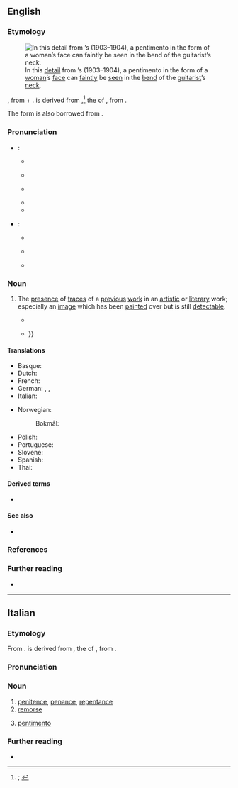 ==English==
{{was wotd|2022|April|16}}

===Etymology===
[[File:OldGuitaristLady.jpg|thumb|alt=A blue-tinted painting of a man's bent neck, with a faint image of a woman's face in its background|In this [[detail#Noun|detail]] from {{w|Pablo Picasso}}’s ''{{w|The Old Guitarist}}'' (1903–1904), a pentimento in the form of a [[woman#Noun|woman]]’s [[face#Noun|face]] can [[faintly]] be [[see#Verb|seen]] in the [[bend#Noub|bend]] of the [[guitarist]]’s [[neck#Noun|neck]].]]

{{root|en|ine-pro|*peh₁-}}
{{lbor|en|it|pentimento|t=repentance, penance, penitence; remorse; change of opinion; correction; traces of a previous image or work in an artwork}}, from {{m|it|pentirsi|pentìrsi|to repent; to regret}} + {{m|it|-mento|pos={{glossary|suffix}} forming {{glossary|noun}}s representing the actions of {{glossary|verb}}s to which it is attached}}. {{m|it||Pentìrsi}} is derived from {{der|en|la|paenitēre}},<ref>{{R:OED Online|pos=n|id=140353|date=March 2022|nodot=1}}; {{R:Lexico|pos=n}}</ref> the {{glossary|present}} {{glossary|active}} {{glossary|infinitive}} of {{m|la|paeniteō|t=to cause to repent; to repent; to be sorry, regret}}, from {{der|en|ine-pro|*peh₁-|t=to hate; to hurt}}.

The {{glossary|plural}} form is also borrowed from {{bor|en|it|pentimenti}}.

===Pronunciation===
* {{glossary|Singular}}:
** {{a|RP}} {{IPA|en|/ˌpɛntɪˈmɛntəʊ/}}
** {{audio|en|LL-Q1860 (eng)-Vealhurl-pentimento.wav|Audio (Southern England)}}
** {{a|GA}} {{IPA|en|/ˌpɛntəˈmɛntoʊ/|[-ɾə-]|[-ɾoʊ]}}
** {{rhymes|en|ɛntəʊ|s=4}}
** {{hyphenation|en|pen|ti|men|to}}
* {{glossary|Plural}}:
** {{a|RP}} {{IPA|en|/ˌpɛntɪˈmɛnti/|nocount=1}}
** {{a|GA}} {{IPA|en|/ˌpɛntəˈmɛnti/|[-ɾə-]|[-ɾi]|nocount=1}}
** {{hyphenation|en|pen|ti|men|ti}}

===Noun===
{{en-noun|pentimenti}}

# {{lb|en|art|literature}} The [[presence#Noun|presence]] of [[trace#Noun|traces]] of a [[previous#Adjective|previous]] [[work#Noun|work]] in an [[artistic#Adjective|artistic]] or [[literary]] work; especially {{lb|en|painting}} an [[image#Noun|image]] which has been [[paint#Verb|painted]] over but is still [[detectable]].
#: {{synonyms|en|pentiment}}
#* {{quote-book|en|author=Lorraine T. Gilman|chapter=20|title=Princeton Pentimento|location=Bloomington, Ind.|publisher=WestBow Press, [[w:Thomas Nelson (publisher)|Thomas Nelson]]|year=2012|page=205|pageurl=https://books.google.com/books?id=D1Azr-lEWY4C&pg=PA205|isbn=978-1-4497-6177-6|passage=She thought of the painting in the shop, the '''pentimento'''. Her life, the one she had so carefully planned for herself had crumbled like the paint on the surface.}}
#* {{quote-book|en|author=Timothy J. Benoy|author2=William A. Edwards|author3=Howell G. M. Edwards|chapter=Evidence of Pentimenti for the Authentication of Paintings: A Challenge for Analytical Science at the Interface with Art History|editors=Peter Vandenabeele and Howell Edwards|title=Raman Spectroscopy in Archaeology and Art History|location=London|publisher={{w|Royal Society of Chemistry}}|year=2019|volume=2|page=33|pageurl=https://books.google.com/books?id=l1x2DwAAQBAJ&pg=PA33|isbn=978-1-78801-138-9|passage=[T]he presence of a '''''pentimento''''' is an extremely valuable entity which supports the conclusion that a painting is an original composition&nbsp;– so, by inference, therefore, refuting any later suggestion that the painting could be the work of a copyist, who would have been engaged upon copying an existing painting as seen! The identification of a '''''pentimento''''' in an artwork can occur in one of two ways: by analytical interrogation of the subsurface using penetrative radiation such as IRR or XRD, or by direct visual observation, where the overlaying paint has worn away {{...}}}}

====Translations====
{{trans-top|presence of traces of a previous work in an artistic or literary work}}
* Basque: {{t|eu|pentimento}}
* Dutch: {{t|nl|pentimento}}
* French: {{t+|fr|repentir|m}}
* German: {{t|de|Pentimenti|p}} {{qualifier|plural only}}, {{t|de|Pentiment}}, {{t|de|Reuestriche}}
* Italian: {{t+|it|pentimento|m}}
{{trans-mid}}
* Norwegian:
*: Bokmål: {{t|nb|pentimento}}
* Polish: {{t+|pl|pentimento|m}}
* Portuguese: {{t|pt|pentimento}}
* Slovene: {{t|sl|pentimento}}
* Spanish: {{t|es|pentimento}}
* Thai: {{t|th|การแก้จิตรกรรม}}
{{trans-bottom}}

====Derived terms====
* {{l|en|pentimentoed}}

====See also====
* {{l|en|palimpsest}}

===References===
<references/>

===Further reading===
* {{pedia}}

----

==Italian==

===Etymology===
{{root|it|ine-pro|*peh₁-}}
From {{suffix|it|pentirsi|alt1=pentìrsi|t1=to repent; to regret|mento|pos2={{glossary|suffix}} forming {{glossary|noun}}s representing the actions of {{glossary|verb}}s to which it is attached}}. {{m|it||Pentìrsi}} is derived from {{der|it|la|paenitēre}}, the {{glossary|present}} {{glossary|active}} {{glossary|infinitive}} of {{m|la|paeniteō|t=to cause to repent; to repent; to be sorry, regret}}, from {{der|it|ine-pro|*peh₁-|t=to hate; to hurt}}.

===Pronunciation===
{{it-pr|pentiménto}}

===Noun===
{{it-noun|m}}

# [[penitence]], [[penance]], [[repentance]]
# [[remorse]]
#: {{syn|it|rammarico|rimpianto|rincrescimento}}
# {{lb|it|arts}} [[#English|pentimento]]
#: {{syn|it|cambiamento|rifacimento}}

===Further reading===
* {{R:it:Trec}}